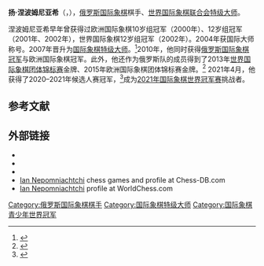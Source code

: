 {{noteTA
|T=zh-hans:扬·涅波姆尼亚希;zh-hant:伊恩·涅波姆尼亞奇;
|1=zh-hans:涅波姆尼亚希;zh-hant:涅波姆尼亞奇;
|2=zh-hans:扬;zh-hant:伊恩;
}}
{{Infobox chess player
|image = Ian Nepomniachtchi Tal Memorial 2018.jpg
|name = 扬·涅波姆尼亚希
|caption = 摄于2014年
|birthname = Ян Алекса́ндрович Непо́мнящий
|country = {{RUS}}
|birth_date = {{Birth date and age|1990|07|14}}
|birth_place = [[苏联|苏联]][[俄罗斯苏维埃联邦社会主义共和国|苏俄]][[布良斯克|布良斯克]]<ref name="early life">{{cite news |script-title=ru:Ян Непомнящий: "Стал играть злее, и результаты пошли" |url=https://www.sport-express.ru/chess/reviews/792654/ |accessdate=2021-11-26 |agency=sport-express.ru |date=2010-12-25 |language=ru |archive-date=2022-03-24 |archive-url=https://web.archive.org/web/20220324233254/https://www.sport-express.ru/chess/reviews/792654/ }}</ref>
|death_date = 
|death_place = 
|title = [[国际象棋特级大师|特级大师]]
|worldchampion = 
|rating =
|peakrating = 2792（2021年5月）
|FideID = 4168119
}}
'''扬·涅波姆尼亚希'''（{{lang-ru|Ян Алекса́ндрович Непо́мнящий}}，{{bd|1990年|7月14日}}），[[俄罗斯|俄罗斯]][[国际象棋|国际象棋]]棋手、[[世界国际象棋联合会|世界国际象棋联合会]][[国际象棋特级大师|特级大师]]。

涅波姆尼亚希早年曾获得过欧洲国际象棋10岁组冠军（2000年）、12岁组冠军（2001年、2002年），世界国际象棋12岁组冠军（2002年）。2004年获国际大师称号。2007年晋升为[[国际象棋特级大师|国际象棋特级大师]]。<ref>{{Cite web |url=http://ratings.fide.com/card.phtml?event=4168119 |title=存档副本 |accessdate=2016-03-21 |archive-date=2020-04-21 |archive-url=https://web.archive.org/web/20200421045834/https://ratings.fide.com/card.phtml?event=4168119 |dead-url=no }}</ref>2010年，他同时获得[[俄罗斯国际象棋锦标赛|俄罗斯国际象棋冠军]]与欧洲国际象棋冠军。此外，他还作为俄罗斯队的成员得到了2013年[[世界国际象棋团体锦标赛|世界国际象棋团体锦标赛]]金牌、2015年欧洲国际象棋团体锦标赛金牌。<ref>{{cite web|url=http://en.chessbase.com/post/world-team-09-russia-takes-gold-china-silver|title=World Team 09 Russia takes gold; China silver|date=2013-12-06|publisher=ChessBase|accessdate=2013-12-07|archive-date=2017-12-08|archive-url=https://web.archive.org/web/20171208121126/https://en.chessbase.com/post/world-team-09-russia-takes-gold-china-silver|dead-url=yes}}</ref> 2021年4月，他获得了2020–2021年候选人赛冠军，<ref>{{cite news |author1=郑直 |title=国际象棋世界冠军候选人赛：涅波姆尼亚奇提前一轮锁定冠军 |url=http://news.21cn.com/caiji/roll1/a/2021/0427/17/49382517.shtml |accessdate=2021-11-26 |agency=新华社 |publisher=news.21cn.com |date=2021-04-27 |language=zh-cn |archive-date=2021-11-26 |archive-url=https://web.archive.org/web/20211126034510/http://news.21cn.com/caiji/roll1/a/2021/0427/17/49382517.shtml }}</ref>成为[[2021年西洋棋世界冠軍賽|2021年国际象棋世界冠军赛]]挑战者。

== 参考文献 ==
{{reflist}}

== 外部链接 ==
{{Commons category}}
* {{Official website|http://nepochess.com/en/home-en/}}
* {{FIDE}}
*
* [http://chess-db.com/public/pinfo.jsp?id=4168119 Ian Nepomniachtchi] {{Wayback|url=http://chess-db.com/public/pinfo.jsp?id=4168119 |date=20161204042231 }} chess games and profile at Chess-DB.com
* [https://worldchess.com/news/tags/nepo/ Ian Nepomniachtchi] {{Wayback|url=https://worldchess.com/news/tags/nepo/ |date=20220325051227 }} profile at WorldChess.com 

[[Category:俄罗斯国际象棋棋手|Category:俄罗斯国际象棋棋手]]
[[Category:国际象棋特级大师|Category:国际象棋特级大师]]
[[Category:国际象棋青少年世界冠军|Category:国际象棋青少年世界冠军]]